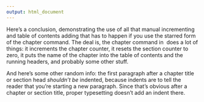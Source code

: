 ```yaml
---
output: html_document
---
```


\chapter*{Conclusion}
         \addcontentsline{toc}{chapter}{Conclusion}
	\chaptermark{Conclusion}
	\markboth{Conclusion}{Conclusion}
  \setcounter{chapter}{3}
	\setcounter{section}{0}

Here's a conclusion, demonstrating the use of all that manual incrementing and table of contents adding that has to happen if you use the starred form of the chapter command. The deal is, the chapter command in \LaTeX\ does a lot of things: it increments the chapter counter, it resets the section counter to zero, it puts the name of the chapter into the table of contents and the running headers, and probably some other stuff.

<!--
So, if you remove all that stuff because you don't like it to say ``Chapter 4: Conclusion'', then you have to manually add all the things \LaTeX\ would normally do for you. Maybe someday we'll write a new chapter macro that doesn't add ``Chapter X'' to the beginning of every chapter title.
-->

\section{More info}
And here's some other random info: the first paragraph after a chapter title or section head _shouldn't be_ indented, because indents are to tell the reader that you're starting a new paragraph. Since that's obvious after a chapter or section title, proper typesetting doesn't add an indent there.

<!--
If you feel it necessary to include an appendix, it goes here.
-->

\appendix
\chapter{The First Appendix}
\chapter{The Second Appendix, for Fun}
